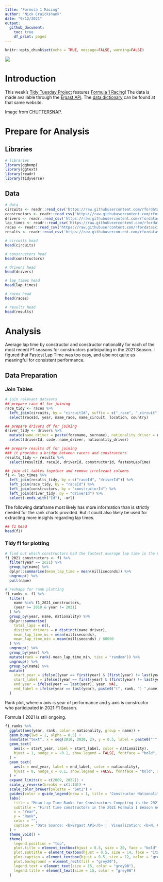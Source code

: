 ```yaml
---
title: "Formula 1 Racing"
author: "Nick Cruickshank"
date: "9/12/2021"
output: 
  github_document:
    toc: true
    df_print: paged
---
```


```r
knitr::opts_chunk$set(echo = TRUE, message=FALSE, warning=FALSE)
```

![](https://images.unsplash.com/photo-1505739679850-7adc7776516b?ixid=MnwxMjA3fDB8MHxwaG90by1wYWdlfHx8fGVufDB8fHx8&ixlib=rb-1.2.1&auto=format&fit=crop&w=1050&q=80)

# Introduction

This week's [Tidy Tuesday Project](https://github.com/rfordatascience/tidytuesday/tree/master/data/2021/2021-09-07) features [Formula 1 Racing](https://en.wikipedia.org/wiki/Formula_One)! The data is made available through the [Ergast API](https://ergast.com/mrd/db/#csv). The [data dictionary](http://ergast.com/docs/f1db_user_guide.txt) can be found at that same website.

Image from [CHUTTERSNAP](https://unsplash.com/@chuttersnap).

# Prepare for Analysis

## Libraries

```r
# libraries
library(ggbump)
library(ggtext)
library(readr)
library(tidyverse)
```

## Data

```r
# data
circuits <- readr::read_csv('https://raw.githubusercontent.com/rfordatascience/tidytuesday/master/data/2021/2021-09-07/circuits.csv')
constructors <- readr::read_csv('https://raw.githubusercontent.com/rfordatascience/tidytuesday/master/data/2021/2021-09-07/constructors.csv')
drivers <- readr::read_csv('https://raw.githubusercontent.com/rfordatascience/tidytuesday/master/data/2021/2021-09-07/drivers.csv')
lap_times <- readr::read_csv('https://raw.githubusercontent.com/rfordatascience/tidytuesday/master/data/2021/2021-09-07/lap_times.csv')
races <- readr::read_csv('https://raw.githubusercontent.com/rfordatascience/tidytuesday/master/data/2021/2021-09-07/races.csv')
results <- readr::read_csv('https://raw.githubusercontent.com/rfordatascience/tidytuesday/master/data/2021/2021-09-07/results.csv')
```

```r
# circuits head
head(circuits)
```

```r
# constructors head
head(constructors)
```

```r
# drivers head 
head(drivers)
```

```r
# lap_times head 
head(lap_times)
```

```r
# races head 
head(races)
```

```r
# results head
head(results)
```

# Analysis

Average lap time by constructor and constructor nationality for each of the most recent F1 seasons for constructors participating in the 2021 Season. I figured that Fastest Lap Time was too easy, and also not quite as meaningful for consistent performance.

## Data Preparation

### Join Tables

```r
# join relevant datasets
## prepare race df for joining
race_tidy <- races %>%
  left_join(circuits, by = "circuitId", suffix = c("_race", "_circuit")) %>%
  select(raceId, year, name_race, name_circuit, location, country)

## prepare drivers df for joining
driver_tidy <- drivers %>%
  mutate(name_driver = paste(forename, surname), nationality_driver = nationality) %>%
  select(driverId, code, name_driver, nationality_driver)

## prepare results df for joining
### it provides a bridge between racers and constructors
results_tidy <- results %>%
  select(resultId, raceId, driverId, constructorId, fastestLapTime)

## join all tables together and remove irrelevant columns
f1 <- lap_times %>%
  left_join(results_tidy, by = c("raceId", "driverId")) %>%
  left_join(race_tidy, by = "raceId") %>%
  left_join(constructors, by = "constructorId") %>%
  left_join(driver_tidy, by = "driverId") %>%
  select(-ends_with("Id"), -url)
```

The following dataframe most likely has more information than is strictly needed for the rank charts provided. But it could also likely be used for extracting more insights regarding lap times.

```r
## f1 head
head(f1)
```

### Tidy f1 for plotting

```r
# find out which constructors had the fastest average lap time in the most recent year of the race
f1_2021_constructors <- f1 %>%
  filter(year == 2021) %>%
  group_by(name) %>%
  dplyr::summarise(mean_lap_time = mean(milliseconds)) %>%
  ungroup() %>%
  pull(name)

# reshape for rank plotting
f1_ranks <- f1 %>%
  filter(
    name %in% f1_2021_constructors,
    (year >= 2010 & year != 2021)
  ) %>%
  group_by(year, name, nationality) %>%
  dplyr::summarise(
    total_laps = n(),
    distinct_drivers = n_distinct(name_driver),
    mean_lap_time_ms = mean(milliseconds),
    mean_lap_time_min = mean(milliseconds) / 60000
  ) %>%
  ungroup() %>%
  group_by(year) %>%
  mutate(rank = rank(-mean_lap_time_min, ties = "random")) %>%
  ungroup() %>%
  group_by(name) %>%
  mutate(
    start_year = ifelse((year == first(year) & (first(year) != last(year))), year, NA),
    start_label = ifelse((year == first(year) & (first(year) != last(year))), name, NA),
    end_year = ifelse(year == last(year), year, NA),
    end_label = ifelse(year == last(year), paste0("(", rank, ") ",name), NA)
  )
```

Rank plot, where x axis is year of performance and y axis is constructor who participated in 2021 F1 Season.

Formula 1 2021 is still ongoing.

```r
f1_ranks %>%
  ggplot(aes(year, rank, color = nationality, group = name)) + 
  geom_bump(lwd = 2, alpha = 0.5) + 
  annotate("text", x = seq(2010, 2020, 2), y = 0.5, label = paste0("'", seq(10, 20, 2)), color = "grey98", size = 5) + 
  geom_text(
    aes(x = start_year, label = start_label, color = nationality),
    hjust = 1, nudge_x = -0.1, show.legend = FALSE, fontface = "bold", size  = 5
  ) +
  geom_text(
    aes(x = end_year, label = end_label, color = nationality),
    hjust = 0, nudge_x = 0.1, show.legend = FALSE, fontface = "bold", size  = 5
  ) + 
  expand_limits(x = c(2009, 2022)) + 
  scale_y_reverse(breaks = c(1:10)) +
  scale_color_brewer(palette = "Set1") +
  guides(color = guide_legend(nrow = 1, title = "Constructor Nationality")) +
  labs(
    title = "Mean Lap Time Ranks for Constructors Competing in the 2021 Formula 1 Season",
    subtitle = "First time constructors in the 2021 Formula 1 Season not included<br>",
    x = "Year",
    y = "Rank",
    color = "",
    caption = "Data Source: <b>Ergast API</b> |  Visualization: <b>N. Cruickshank</b> | #TidyTuesday",
  ) +
  theme_void() + 
  theme(
    legend.position = "top",
    plot.title = element_textbox(hjust = 0.5, size = 20, face = "bold", color = "grey98"),
    plot.subtitle = element_textbox(hjust = 0.5, size = 14, face = "italic", color = "grey80"),
    plot.caption = element_textbox(hjust = 0.5, size = 12, color = "grey80"),
    plot.background = element_rect(fill = "grey20"),
    legend.text = element_text(size = 15, color = "grey98"),
    legend.title = element_text(size = 15, color = "grey98")
  )
```

